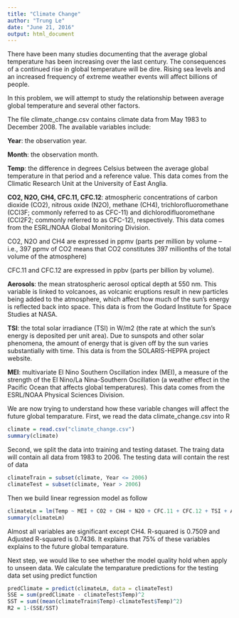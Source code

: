```yaml
---
title: "Climate Change"
author: "Trung Le"
date: "June 21, 2016"
output: html_document
---
```


There have been many studies documenting that the average global temperature has been increasing over the last century. The consequences of a continued rise in global temperature will be dire. Rising sea levels and an increased frequency of extreme weather events will affect billions of people.

In this problem, we will attempt to study the relationship between average global temperature and several other factors.

The file climate_change.csv contains climate data from May 1983 to December 2008. The available variables include:

**Year**: the observation year.

**Month**: the observation month.

**Temp**: the difference in degrees Celsius between the average global temperature in that period and a reference value. This data comes from the Climatic Research Unit at the University of East Anglia.

**CO2, N2O, CH4, CFC.11, CFC.12**: atmospheric concentrations of carbon dioxide (CO2), nitrous oxide (N2O), methane (CH4), trichlorofluoromethane (CCl3F; commonly referred to as CFC-11) and dichlorodifluoromethane (CCl2F2; commonly referred to as CFC-12), respectively. This data comes from the ESRL/NOAA Global Monitoring Division.

CO2, N2O and CH4 are expressed in ppmv (parts per million by volume -- i.e., 397 ppmv of CO2 means that CO2 constitutes 397 millionths of the total volume of the atmosphere)

CFC.11 and CFC.12 are expressed in ppbv (parts per billion by volume).

**Aerosols**: the mean stratospheric aerosol optical depth at 550 nm. This variable is linked to volcanoes, as volcanic eruptions result in new particles being added to the atmosphere, which affect how much of the sun's energy is reflected back into space. This data is from the Godard Institute for Space Studies at NASA.

**TSI**: the total solar irradiance (TSI) in W/m2 (the rate at which the sun's energy is deposited per unit area). Due to sunspots and other solar phenomena, the amount of energy that is given off by the sun varies substantially with time. This data is from the SOLARIS-HEPPA project website.

**MEI**: multivariate El Nino Southern Oscillation index (MEI), a measure of the strength of the El Nino/La Nina-Southern Oscillation (a weather effect in the Pacific Ocean that affects global temperatures). This data comes from the ESRL/NOAA Physical Sciences Division.

We are now trying to understand how these variable changes will affect the future global temparature. First, we read the data climate_change.csv into R

```r
climate = read.csv("climate_change.csv")
summary(climate)                  
```

Second, we split the data into training and testing dataset. The traing data will contain all data from 1983 to 2006. The testing data will contain the rest of data

```r
climateTrain = subset(climate, Year <= 2006)
climateTest = subset(climate, Year > 2006)
```

Then we build linear regression model as follow

```r
climateLm = lm(Temp ~ MEI + CO2 + CH4 + N2O + CFC.11 + CFC.12 + TSI + Aerosols, data = climateTrain)
summary(climateLm)
```

Almost all variables are significant except CH4. R-squared is 0.7509 and Adjusted R-squared is 0.7436. It explains that 75% of these variables explains to the future global temparature.

Next step, we would like to see whether the model quality hold when apply to unseen data. We calculate the temparature predictions for the testing data set using predict function

```r
predClimate = predict(climateLm, data = climateTest)
SSE = sum(predClimate - climateTest$Temp)^2
SST = sum((mean(climateTrain$Temp)-climateTest$Temp)^2)
R2 = 1-(SSE/SST)
```

